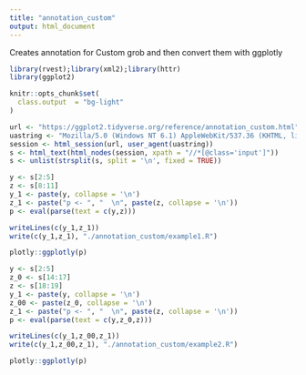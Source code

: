 ```yaml
---
title: "annotation_custom"
output: html_document
---
```


Creates annotation for Custom grob and then convert them with ggplotly

```r
library(rvest);library(xml2);library(httr)
library(ggplot2)

knitr::opts_chunk$set(
  class.output  = "bg-light"
)
```

```r
url <- "https://ggplot2.tidyverse.org/reference/annotation_custom.html"
uastring <- "Mozilla/5.0 (Windows NT 6.1) AppleWebKit/537.36 (KHTML, like Gecko) Chrome/88.0.4324.190 Safari/537.36"
session <- html_session(url, user_agent(uastring))
s <- html_text(html_nodes(session, xpath = "//*[@class='input']"))
s <- unlist(strsplit(s, split = '\n', fixed = TRUE))
```

```r
y <- s[2:5]
z <- s[8:11]
y_1 <- paste(y, collapse = '\n')
z_1 <- paste("p <- ", "  \n", paste(z, collapse = '\n'))
p <- eval(parse(text = c(y,z)))
```

```r
writeLines(c(y_1,z_1))
write(c(y_1,z_1), "./annotation_custom/example1.R")
```

```r
plotly::ggplotly(p)
```

```r
y <- s[2:5]
z_0 <- s[14:17]
z <- s[18:19]
y_1 <- paste(y, collapse = '\n')
z_00 <- paste(z_0, collapse = '\n')
z_1 <- paste("p <- ", "  \n", paste(z, collapse = '\n'))
p <- eval(parse(text = c(y,z_0,z)))
```

```r
writeLines(c(y_1,z_00,z_1))
write(c(y_1,z_00,z_1), "./annotation_custom/example2.R")
```

```r
plotly::ggplotly(p)
```
